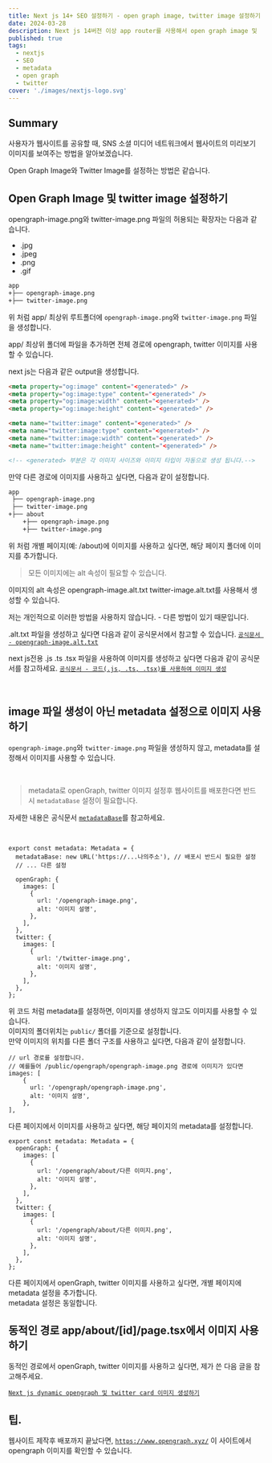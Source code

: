 ```yaml
---
title: Next js 14+ SEO 설정하기 - open graph image, twitter image 설정하기
date: 2024-03-28
description: Next js 14버전 이상 app router를 사용해서 open graph image 및 twitter image를 설정하는 방법을 알아봅니다.
published: true
tags:
  - nextjs
  - SEO
  - metadata
  - open graph
  - twitter
cover: './images/nextjs-logo.svg'
---
```


## Summary

사용자가 웹사이트를 공유할 때, SNS 소셜 미디어 네트워크에서 웹사이트의 미리보기 이미지를 보여주는 방법을 알아보겠습니다.

Open Graph Image와 Twitter Image를 설정하는 방법은 같습니다.

## Open Graph Image 및 twitter image 설정하기

opengraph-image.png와 twitter-image.png 파일의 허용되는 확장자는 다음과 같습니다.

- .jpg
- .jpeg
- .png
- .gif

```txt title="폴더 구조" {2,3}
app
+├── opengraph-image.png
+├── twitter-image.png
```

위 처럼 app/ 최상위 루트폴더에 `opengraph-image.png`와 `twitter-image.png` 파일을 생성합니다.

app/ 최상위 폴더에 파일을 추가하면 전체 경로에 opengraph, twitter 이미지를 사용할 수 있습니다.

next js는 다음과 같은 output을 생성합니다.

```html
<meta property="og:image" content="<generated>" />
<meta property="og:image:type" content="<generated>" />
<meta property="og:image:width" content="<generated>" />
<meta property="og:image:height" content="<generated>" />

<meta name="twitter:image" content="<generated>" />
<meta name="twitter:image:type" content="<generated>" />
<meta name="twitter:image:width" content="<generated>" />
<meta name="twitter:image:height" content="<generated>" />

<!-- <generated> 부분은 각 이미지 사이즈와 이미지 타입이 자동으로 생성 됩니다.-->
```

만약 다른 경로에 이미지를 사용하고 싶다면, 다음과 같이 설정합니다.

```txt title="폴더 구조" {4,5,6}
app
 ├── opengraph-image.png
 ├── twitter-image.png
+├── about
    +├── opengraph-image.png
    +├── twitter-image.png
```

위 처럼 개별 페이지(예: /about)에 이미지를 사용하고 싶다면, 해당 페이지 폴더에 이미지를 추가합니다.

> 모든 이미지에는 alt 속성이 필요할 수 있습니다.

이미지의 alt 속성은
opengraph-image.alt.txt
twitter-image.alt.txt를 사용해서 생성할 수 있습니다.

저는 개인적으로 이러한 방법을 사용하지 않습니다. - 다른 방법이 있기 때문입니다.

.alt.txt 파일을 생성하고 싶다면 다음과 같이 공식문서에서 참고할 수 있습니다. [`공식문서 - opengraph-image.alt.txt`](https://nextjs.org/docs/app/api-reference/file-conventions/metadata/opengraph-image#opengraph-imagealttxt)

next js전용 .js .ts .tsx 파일을 사용하여 이미지를 생성하고 싶다면 다음과 같이 공식문서를 참고하세요. [`공식문서 - 코드(.js, .ts, .tsx)를 사용하여 이미지 생성`](https://nextjs.org/docs/app/api-reference/file-conventions/metadata/opengraph-image#generate-images-using-code-js-ts-tsx)

<br />

## image 파일 생성이 아닌 metadata 설정으로 이미지 사용하기

`opengraph-image.png`와 `twitter-image.png` 파일을 생성하지 않고, metadata를 설정해서 이미지를 사용할 수 있습니다.

<br />

> metadata로 openGraph, twitter 이미지 설정후 웹사이트를 배포한다면 반드시 `metadataBase` 설정이 필요합니다.

자세한 내용은 공식문서 [`metadataBase`](https://nextjs.org/docs/app/api-reference/functions/generate-metadata#metadatabase)를 참고하세요.

<br />

```tsx title="app/layout.tsx"
export const metadata: Metadata = {
  metadataBase: new URL('https://...나의주소'), // 배포시 반드시 필요한 설정
  // ... 다른 설정

  openGraph: {
    images: [
      {
        url: '/opengraph-image.png',
        alt: '이미지 설명',
      },
    ],
  },
  twitter: {
    images: [
      {
        url: '/twitter-image.png',
        alt: '이미지 설명',
      },
    ],
  },
};
```

위 코드 처럼 metadata를 설정하면, 이미지를 생성하지 않고도 이미지를 사용할 수 있습니다.<br/>
이미지의 폴더위치는 `public/` 폴더를 기준으로 설정합니다.<br/>
만약 이미지의 위치를 다른 폴더 구조를 사용하고 싶다면, 다음과 같이 설정합니다.

```tsx title="app/layout.tsx" {5}
// url 경로를 설정합니다.
// 예를들어 /public/opengraph/opengraph-image.png 경로에 이미지가 있다면
images: [
    {
      url: '/opengraph/opengraph-image.png',
      alt: '이미지 설명',
    },
],
```

다른 페이지에서 이미지를 사용하고 싶다면, 해당 페이지의 metadata를 설정합니다.

```tsx title="app/about/page.tsx"
export const metadata: Metadata = {
  openGraph: {
    images: [
      {
        url: '/opengraph/about/다른 이미지.png',
        alt: '이미지 설명',
      },
    ],
  },
  twitter: {
    images: [
      {
        url: '/opengraph/about/다른 이미지.png',
        alt: '이미지 설명',
      },
    ],
  },
};
```

다른 페이지에서 openGraph, twitter 이미지를 사용하고 싶다면, 개별 페이지에 metadata 설정을 추가합니다.<br/>
metadata 설정은 동일합니다.

## 동적인 경로 app/about/[id]/page.tsx에서 이미지 사용하기

동적인 경로에서 openGraph, twitter 이미지를 사용하고 싶다면, 제가 쓴 다음 글을 참고해주세요.<br/>

[`Next js dynamic opengraph 및 twitter card 이미지 생성하기`](/blog/seo/og-image)

## 팁.

웹사이트 제작후 배포까지 끝났다면,
[`https://www.opengraph.xyz/`](https://www.opengraph.xyz/) 이 사이트에서 opengraph 이미지를 확인할 수 있습니다.
